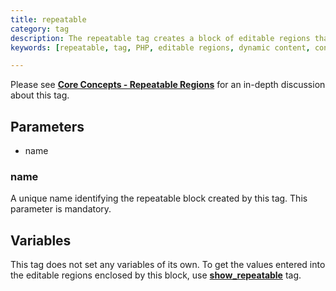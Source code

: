```yaml
---
title: repeatable
category: tag
description: The repeatable tag creates a block of editable regions that can be repeated multiple times, allowing for dynamic content creation with flexible structure.
keywords: [repeatable, tag, PHP, editable regions, dynamic content, content blocks, CouchCMS]

---
```


Please see [**Core Concepts - Repeatable Regions**](../../concepts/repeatable-regions.html) for an in-depth discussion about this tag.

## Parameters

*   name

### name

A unique name identifying the repeatable block created by this tag. This parameter is mandatory.

## Variables

This tag does not set any variables of its own.
To get the values entered into the editable regions enclosed by this block, use [**show_repeatable**](../show_repeatable.html) tag.